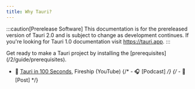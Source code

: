 ```yaml
---
title: Why Tauri?
---
```



<Stub />

:::caution[Prerelease Software]
This documentation is for the prereleased version of Tauri 2.0 and is subject to change as development continues. If you're looking for Tauri 1.0 documentation visit https://tauri.app.
:::

<Card title="Next Steps" icon="rocket">
	Get ready to make a Tauri project by installing the
	[prerequisites](/2/guide/prerequisites).
</Card>

<Card title="Additional Resources" icon="document">

- 🎥 [Tauri in 100 Seconds](https://www.youtube.com/watch?v=-X8evddpu7M), Fireship (YouTube)
  {/* - 🎧 [Podcast] */}
  {/* - 📝 [Post] */}

</Card>
